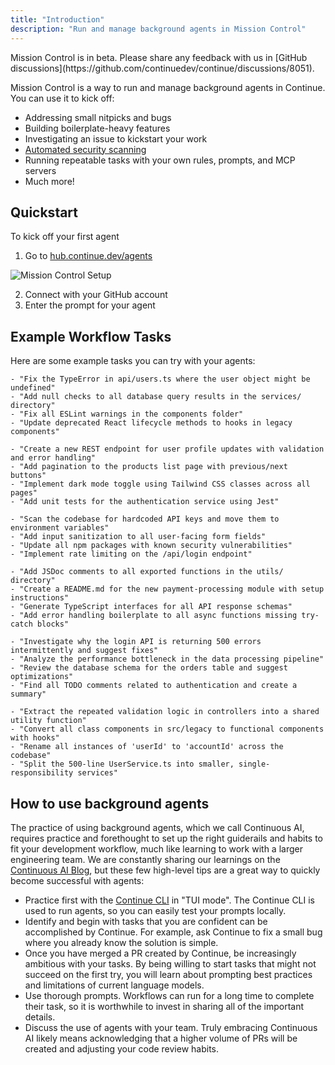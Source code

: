 ```yaml
---
title: "Introduction"
description: "Run and manage background agents in Mission Control"
---
```


<Info>
  Mission Control is in beta. Please share any feedback with us in [GitHub discussions](https://github.com/continuedev/continue/discussions/8051).
</Info>

Mission Control is a way to run and manage background agents in Continue. You can use it to kick off:
- Addressing small nitpicks and bugs
- Building boilerplate-heavy features
- Investigating an issue to kickstart your work
- [Automated security scanning](../../guides/snyk-mcp-continue-cookbook)
- Running repeatable tasks with your own rules, prompts, and MCP servers
- Much more!

## Quickstart

To kick off your first agent

1. Go to [hub.continue.dev/agents](https://hub.continue.dev/agents)

![Mission Control Setup](/images/hub/workflows/images/workflows-setup.png)

2. Connect with your GitHub account
3. Enter the prompt for your agent

## Example Workflow Tasks

Here are some example tasks you can try with your agents:

<AccordionGroup>
  <Accordion title="Bug Fixes & Code Quality">
    
    - "Fix the TypeError in api/users.ts where the user object might be undefined"
    - "Add null checks to all database query results in the services/ directory"
    - "Fix all ESLint warnings in the components folder"
    - "Update deprecated React lifecycle methods to hooks in legacy components"
    
  </Accordion>

  <Accordion title="Feature Development">
    
    - "Create a new REST endpoint for user profile updates with validation and error handling"
    - "Add pagination to the products list page with previous/next buttons"
    - "Implement dark mode toggle using Tailwind CSS classes across all pages"
    - "Add unit tests for the authentication service using Jest"
    
  </Accordion>

  <Accordion title="Security & Compliance">
    
    - "Scan the codebase for hardcoded API keys and move them to environment variables"
    - "Add input sanitization to all user-facing form fields"
    - "Update all npm packages with known security vulnerabilities"
    - "Implement rate limiting on the /api/login endpoint"
    
  </Accordion>

  <Accordion title="Documentation & Boilerplate">
    
    - "Add JSDoc comments to all exported functions in the utils/ directory"
    - "Create a README.md for the new payment-processing module with setup instructions"
    - "Generate TypeScript interfaces for all API response schemas"
    - "Add error handling boilerplate to all async functions missing try-catch blocks"
    
  </Accordion>

  <Accordion title="Investigation & Analysis">
    
    - "Investigate why the login API is returning 500 errors intermittently and suggest fixes"
    - "Analyze the performance bottleneck in the data processing pipeline"
    - "Review the database schema for the orders table and suggest optimizations"
    - "Find all TODO comments related to authentication and create a summary"
    
  </Accordion>

  <Accordion title="Refactoring">
    
    - "Extract the repeated validation logic in controllers into a shared utility function"
    - "Convert all class components in src/legacy to functional components with hooks"
    - "Rename all instances of 'userId' to 'accountId' across the codebase"
    - "Split the 500-line UserService.ts into smaller, single-responsibility services"
    
  </Accordion>
</AccordionGroup>

## How to use background agents

The practice of using background agents, which we call Continuous AI, requires practice and forethought to set up the right guiderails and habits to fit your development workflow, much like learning to work with a larger engineering team. We are constantly sharing our learnings on the [Continuous AI Blog](https://blog.continue.dev), but these few high-level tips are a great way to quickly become successful with agents:

- Practice first with the [Continue CLI](../../guides/cli) in "TUI mode". The Continue CLI is used to run agents, so you can easily test your prompts locally.
- Identify and begin with tasks that you are confident can be accomplished by Continue. For example, ask Continue to fix a small bug where you already know the solution is simple.
- Once you have merged a PR created by Continue, be increasingly ambitious with your tasks. By being willing to start tasks that might not succeed on the first try, you will learn about prompting best practices and limitations of current language models.
- Use thorough prompts. Workflows can run for a long time to complete their task, so it is worthwhile to invest in sharing all of the important details.
- Discuss the use of agents with your team. Truly embracing Continuous AI likely means acknowledging that a higher volume of PRs will be created and adjusting your code review habits.
